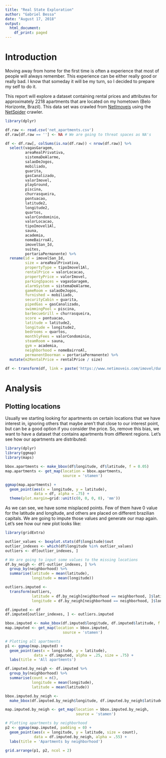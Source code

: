 ```yaml
---
title: "Real State Exploration"
author: "Gabriel Bessa"
date: "August 17, 2018"
output:
  html_document:
    df_print: paged
---
```


# Introduction

Moving away from home for the first time is often a experience that most of people will always remember. This experience can be either really good or really bad. I know that someday it will be my turn, so I decided to prepare my self to do it.

This report will explore a dataset containing rental prices and attributes for approximately 2218 apartments that are located on my hometown (Belo Horizonte, Brazil). This data set was crawled from [NetImoveis](https://www.netimoveis.com/) using the [NetSpider](https://github.com/gabrielvcbessa/real-state-crawlers/blob/master/net_spider.py) crawler.

```r
library(dplyr)

df.raw <- read.csv('net_apartments.csv')
df.raw[df.raw == ''] <- NA # We are going to threat spaces as NA's

df <- df.raw[, colSums(is.na(df.raw)) < nrow(df.raw)] %>% 
  select(vagasGaragem,
         areaRealPrivativa,
         sistemaDeAlarme,
         salaoDeJogos,
         mobiliado,
         guarita,
         gasCanalizado,
         valorImovel,
         playGround,
         piscina,
         churrasqueira,
         pontuacao,
         latitude2,
         longitude2,
         quartos,
         valorCondominio,
         valorLocacao,
         tipoImovel1Al,
         sauna,
         academia,
         nomeBairroAl,
         imovelSan_Id,
         suites,
         portariaPermanente) %>% 
  rename(id = imovelSan_Id,
         size = areaRealPrivativa,
         propertyType = tipoImovel1Al,
         rentalPrice = valorLocacao,
         propertyPrice = valorImovel,
         parkingSpaces = vagasGaragem,
         alarmSystem = sistemaDeAlarme,
         gameRoom = salaoDeJogos,
         furnished = mobiliado,
         securityCabin = guarita,
         pipedGas = gasCanalizado,
         swimmingPool = piscina,
         barbecueGrill = churrasqueira,
         score = pontuacao,
         latitude = latitude2,
         longitude = longitude2,
         bedrooms = quartos,
         monthlyFees = valorCondominio,
         steamRoom = sauna,
         gym = academia,
         neighborhood = nomeBairroAl,
         permanentDoorman = portariaPermanente) %>% 
  mutate(m2RentalPrice = rentalPrice / size)

df <- transform(df, link = paste('https://www.netimoveis.com/imovel/dummy', id, sep = '/'))
```

# Analysis
## Plotting locations

Usually we starting looking for apartments on certain locations that we have interest in, ignoring others that maybe aren't that close to our interest point, but can be a good option if you consider the price. So, remove this bias, we want to have a dataset that contains apartments from different regions. Let's see how our apartments are distributed:

```r
library(dplyr)
library(ggmap)
library(maps)

bbox.apartments <- make_bbox(df$longitude, df$latitude, f = 0.05)
map.apartments <- get_map(location = bbox.apartments,
                          source = 'stamen')

ggmap(map.apartments) +
  geom_point(aes(x = longitude, y = latitude), 
             data = df, alpha = .75) +
  theme(plot.margin=grid::unit(c(0, 0, 0, 0), 'mm'))

```

As we can see, we have some misplaced points. Few of them have 0 value for the latitude and longitude, and others are placed on different brazilian capitals. We are going to impute those values and generate our map again. Let's see how our new plot looks like:

```r
library(gridExtra)

outlier_values <- boxplot.stats(df$longitude)$out
outlier_indexes <- which(df$longitude %in% outlier_values)
outliers <- df[outlier_indexes, ]

# We are going to input some values to the missing locations
df.by_neigh <- df[-outlier_indexes, ] %>% 
  group_by(neighborhood) %>% 
  summarise(latitude = mean(latitude),
            longitude = mean(longitude))

outliers.imputed <- 
  transform(outliers,
            latitude = df.by_neigh[neighborhood == neighborhood, ]$latitude,
            longitude = df.by_neigh[neighborhood == neighborhood, ]$longitude)

df.imputed <- df
df.imputed[outlier_indexes, ] <- outliers.imputed

bbox.imputed <- make_bbox(df.imputed$longitude, df.imputed$latitude, f = 0.1)
map.imputed <- get_map(location = bbox.imputed,
                          source = 'stamen')

# Plotting all apartments
p1 <- ggmap(map.imputed) +
  geom_point(aes(x = longitude, y = latitude), 
             data = df.imputed, alpha = .25, size = .75) +
  labs(title = 'All apartments')

df.imputed.by_neigh <- df.imputed %>% 
  group_by(neighborhood) %>% 
  summarise(count = n(),
            longitude = mean(longitude),
            latitude = mean(latitude))

bbox.imputed.by_neigh <- 
  make_bbox(df.imputed.by_neigh$longitude, df.imputed.by_neigh$latitude, f = 0.1)

map.imputed.by_neigh <- get_map(location = bbox.imputed.by_neigh,
                                source = 'stamen')

# Plotting apartments by neighborhood
p2 <- ggmap(map.imputed, padding = 0) +
  geom_point(aes(x = longitude, y = latitude, size = count), 
             data = df.imputed.by_neigh, alpha = .55) +
  labs(title = 'Apartments by neighborhood')

grid.arrange(p1, p2, ncol = 2)
```

